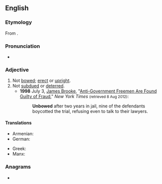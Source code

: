 ==English==

===Etymology===
From {{af|en|un-|bowed}}.

===Pronunciation===
* {{rhymes|en|aʊd}}

===Adjective===
{{en-adj}}

# Not [[bowed]]; [[erect]] or [[upright]].
# Not [[subdue]]d or [[deter]]red.
#* '''1998''' July 3, [[w:James Brooke (journalist)|James Brooke]], "[http://www.nytimes.com/1998/07/03/us/anti-government-freemen-are-found-guilty-of-fraud.html?pagewanted=all&src=pm Anti-Government Freemen Are Found Guilty of Fraud]," ''New York Times'' <small>(retrieved 8 Aug 2012)</small>:
#*: '''Unbowed''' after two years in jail, nine of the defendants boycotted the trial, refusing even to talk to their lawyers.

====Translations====
{{trans-top|not subdued or deterred}}
* Armenian: {{t+|hy|աննվաճ}}
* German: {{t+|de|aufrecht}}
{{trans-mid}}
* Greek: {{t+|el|αγονάτιστος}}
* Manx: {{t|gv|neuchroymmit}}
{{trans-bottom}}

===Anagrams===
* {{anagrams|en|a=bdenouw|bewound}}